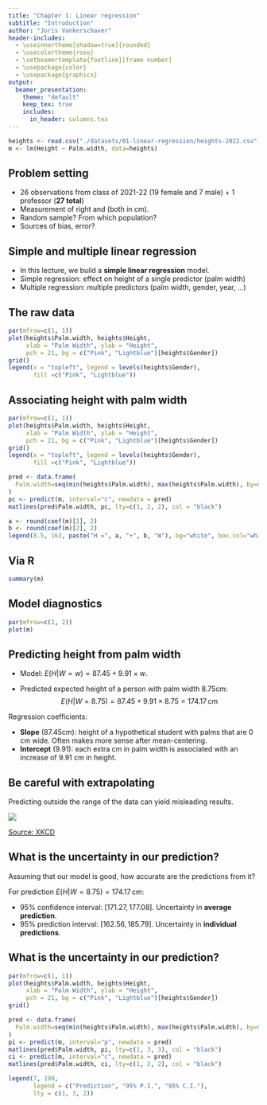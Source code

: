 ```yaml
---
title: "Chapter 1: Linear regression"
subtitle: "Introduction"
author: "Joris Vankerschaver"
header-includes:
  - \useinnertheme[shadow=true]{rounded}
  - \usecolortheme{rose}
  - \setbeamertemplate{footline}[frame number]
  - \usepackage{color}
  - \usepackage{graphicx}
output: 
  beamer_presentation:
    theme: "default"
    keep_tex: true
    includes:
      in_header: columns.tex
---
```



```r
heights <- read.csv("./datasets/01-linear-regression/heights-2022.csv", stringsAsFactors = T)
m <- lm(Height ~ Palm.width, data=heights)
```

## Problem setting

- 26 observations from class of 2021-22 (19 female and 7 male) + 1 professor (**27 total**)
- Measurement of right \alert{palm width} and \alert{height} (both in cm).
- Random sample? From which population?
- Sources of bias, error?

\begin{block}{Research questions}
\begin{enumerate}
\item Is there an association between height and palm width?
\item Can we predict a person's height from their palm width?
\item If yes, how confident are we in these results?
\end{enumerate}
\end{block}

## Simple and multiple linear regression

- In this lecture, we build a **simple linear regression** model.
- Simple regression: effect on height of a single predictor (palm width)
- Multiple regression: multiple predictors (palm width, gender, year, ...)

## The raw data

```r
par(mfrow=c(1, 1))
plot(heights$Palm.width, heights$Height, 
     xlab = "Palm Width", ylab = "Height",
     pch = 21, bg = c("Pink", "Lightblue")[heights$Gender])
grid()
legend(x = "topleft", legend = levels(heights$Gender), 
       fill =c("Pink", "Lightblue"))

```

## Associating height with palm width

```r
par(mfrow=c(1, 1))
plot(heights$Palm.width, heights$Height, 
     xlab = "Palm Width", ylab = "Height",
     pch = 21, bg = c("Pink", "Lightblue")[heights$Gender])
grid()
legend(x = "topleft", legend = levels(heights$Gender), 
       fill =c("Pink", "Lightblue"))

pred <- data.frame(
  Palm.width=seq(min(heights$Palm.width), max(heights$Palm.width), by=0.1)
)
pc <- predict(m, interval="c", newdata = pred)
matlines(pred$Palm.width, pc, lty=c(1, 2, 2), col = "black")

a <- round(coef(m)[1], 2)
b <- round(coef(m)[2], 2)
legend(8.5, 163, paste("H =", a, "+", b, "W"), bg="white", box.col="white", adj=0.2)
```

## Via R

\footnotesize
```r
summary(m)
```
\normalsize

## Model diagnostics

```r
par(mfrow=c(2, 2))
plot(m)
```

## Predicting height from palm width

- Model: $E(H|W = w) = 87.45 + 9.91 \times w$. 

- Predicted expected height of a person with palm width 8.75cm:
$$
  E(H|W = 8.75) = 87.45 + 9.91 \times 8.75 =  174.17 \,\text{cm}
$$

Regression coefficients:

- **Slope** (87.45cm): height of a hypothetical student with palms that are 0 cm wide. Often makes more sense after mean-centering.
- **Intercept** (9.91): each extra cm in palm width is associated with an increase of 9.91 cm in height.


## Be careful with extrapolating

Predicting outside the range of the data can yield misleading results.

![](./images/01-linear-regression/xkcd-605.png)

[Source: XKCD](https://xkcd.com/605/)

## What is the uncertainty in our prediction?

Assuming that our model is good, how accurate are the predictions from it?

For prediction $E(H|W = 8.75) =  174.17 \,\text{cm}$:

- 95% confidence interval: $[171.27, 177.08]$. Uncertainty in **average prediction**.
- 95% prediction interval: $[162.56, 185.79]$. Uncertainty in **individual predictions**.

## What is the uncertainty in our prediction?

```r
par(mfrow=c(1, 1))
plot(heights$Palm.width, heights$Height, 
     xlab = "Palm Width", ylab = "Height",
     pch = 21, bg = c("Pink", "Lightblue")[heights$Gender])
grid()

pred <- data.frame(
  Palm.width=seq(min(heights$Palm.width), max(heights$Palm.width), by=0.1)
)
pi <- predict(m, interval="p", newdata = pred)
matlines(pred$Palm.width, pi, lty=c(1, 3, 3), col = "black")
ci <- predict(m, interval="c", newdata = pred)
matlines(pred$Palm.width, ci, lty=c(1, 2, 2), col = "black")

legend(7, 190, 
       legend = c("Prediction", "95% P.I.", "95% C.I."),
       lty = c(1, 3, 2))
```
